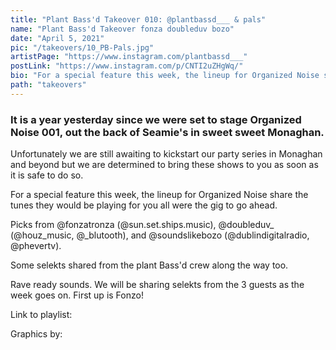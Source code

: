```yaml
---
title: "Plant Bass'd Takeover 010: @plantbassd___ & pals"
name: "Plant Bass'd Takeover fonza doubleduv bozo"
date: "April 5, 2021"
pic: "/takeovers/10_PB-Pals.jpg"
artistPage: "https://www.instagram.com/plantbassd___"
postLink: "https://www.instagram.com/p/CNTI2uZHgWq/"
bio: "For a special feature this week, the lineup for Organized Noise share the tunes they would be playing for you all were the gig to go ahead"
path: "takeovers"
---
```


### It is a year yesterday since we were set to stage Organized Noise 001, out the back of Seamie's in sweet sweet Monaghan.

Unfortunately we are still awaiting to kickstart our party series in Monaghan and beyond but we are determined to bring these shows to you as soon as it is safe to do so.

For a special feature this week, the lineup for Organized Noise share the tunes they would be playing for you all were the gig to go ahead.

Picks from @fonzatronza (@sun.set.ships.music), @doubleduv\_ (@houz_music, @\_blutooth), and @soundslikebozo (@dublindigitalradio, @phevertv).

Some selekts shared from the plant Bass'd crew along the way too.

Rave ready sounds. We will be sharing selekts from the 3 guests as the week goes on.
First up is Fonzo!

Link to playlist: <HoverLink url="open.spotify.com/playlist/5skAgzUfGmZLwrOPNLnGVf" name="Plant Bass'd Picks." external inline />

Graphics by: <HoverLink url="www.instagram.com/eggboy_design" name="@eggboy_design" external inline />
